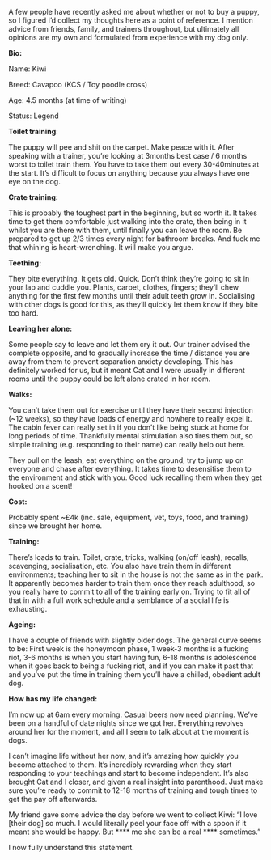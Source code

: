 
A few people have recently asked me about whether or not to buy a puppy, so I figured I’d collect my thoughts here as a point of reference. I mention advice from friends, family, and trainers throughout, but ultimately all opinions are my own and formulated from experience with my dog only.


**Bio:**


Name: Kiwi


Breed: Cavapoo (KCS / Toy poodle cross)


Age: 4.5 months (at time of writing)


Status: Legend


**Toilet training**:


The puppy will pee and shit on the carpet. Make peace with it. After speaking with a trainer, you’re looking at 3months best case / 6 months worst to toilet train them. You have to take them out every 30-40minutes at the start. It’s difficult to focus on anything because you always have one eye on the dog.


**Crate training:**


This is probably the toughest part in the beginning, but so worth it. It takes time to get them comfortable just walking into the crate, then being in it whilst you are there with them, until finally you can leave the room. Be prepared to get up 2/3 times every night for bathroom breaks. And fuck me that whining is heart-wrenching. It will make you argue.


**Teething:**


They bite everything. It gets old. Quick. Don’t think they’re going to sit in your lap and cuddle you. Plants, carpet, clothes, fingers; they’ll chew anything for the first few months until their adult teeth grow in. Socialising with other dogs is good for this, as they’ll quickly let them know if they  bite too hard. 


**Leaving her alone:**


Some people say to leave and let them cry it out. Our trainer advised the complete opposite, and to gradually increase the time / distance you are away from them to prevent separation anxiety developing. This has definitely worked for us, but it meant Cat and I were usually in different rooms until the puppy could be left alone crated in her room.


**Walks:**


You can’t take them out for exercise until they have their second injection (~12 weeks), so they have loads of energy and nowhere to really expel it. The cabin fever can really set in if you don’t like being stuck at home for long periods of time. Thankfully mental stimulation also tires them out, so simple training (e.g. responding to their name) can really help out here.


They pull on the leash, eat everything on the ground, try to jump up on everyone and chase after everything. It takes time to desensitise them to the environment and stick with you. Good luck recalling them when they get hooked on a scent! 


**Cost:**


Probably spent ~£4k (inc. sale, equipment, vet, toys, food, and training) since we brought her home.


**Training:** 


There’s loads to train. Toilet, crate, tricks, walking (on/off leash), recalls, scavenging, socialisation, etc. You also have train them in different environments; teaching her to sit in the house is not the same as in the park. It apparently becomes harder to train them once they reach adulthood, so you really have to commit to all of the training early on. Trying to fit all of that in with a full work schedule and a semblance of a social life is exhausting.


**Ageing:**


I have a couple of friends with slightly older dogs. The general curve seems to be: First week is the honeymoon phase, 1 week-3 months is a fucking riot, 3-6 months is when you start having fun, 6-18 months is adolescence when it goes back to being a fucking riot, and if you can make it past that and you’ve put the time in training them you’ll have a chilled, obedient adult dog.


**How has my life changed:**


I’m now up at 6am every morning. Casual beers now need planning. We’ve been on a handful of date nights since we got her. Everything revolves around her for the moment, and all I seem to talk about at the moment is dogs.


I can’t imagine life without her now, and it’s amazing how quickly you become attached to them. It’s incredibly rewarding when they start responding to your teachings and start to become independent. It’s also brought Cat and I closer, and given a real insight into parenthood. Just make sure you’re ready to commit to 12-18 months of training and tough times to get the pay off afterwards. 


My friend gave some advice the day before we went to collect Kiwi: “I love [their dog] so much. I would literally peel your face off with a spoon if it meant she would be happy. But **** me she can be a real **** sometimes.”


I now fully understand this statement. 

